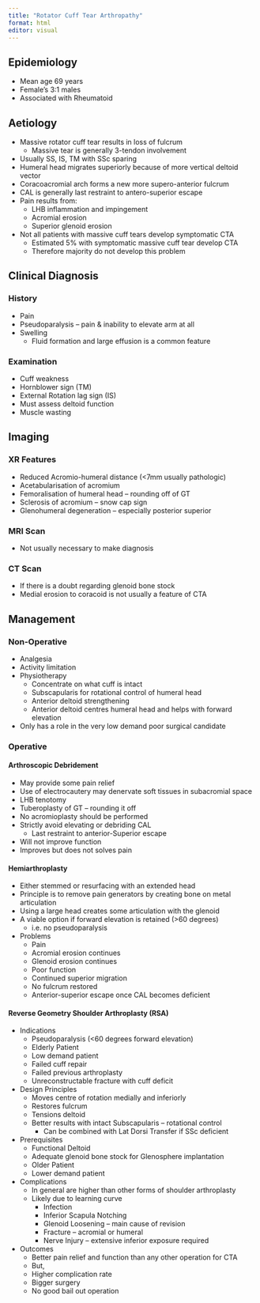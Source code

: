 ```yaml
---
title: "Rotator Cuff Tear Arthropathy"
format: html
editor: visual
---
```


## Epidemiology
- Mean age 69 years
- Female’s 3:1 males
- Associated with Rheumatoid

## Aetiology
- Massive rotator cuff tear results in loss of fulcrum
  - Massive tear is generally 3-tendon involvement
- Usually SS, IS, TM with SSc sparing
- Humeral head migrates superiorly because of more vertical deltoid vector
- Coracoacromial arch forms a new more supero-anterior fulcrum
- CAL is generally last restraint to antero-superior escape
- Pain results from:
  - LHB inflammation and impingement
  - Acromial erosion
  - Superior glenoid erosion
- Not all patients with massive cuff tears develop symptomatic CTA
  - Estimated 5% with symptomatic massive cuff tear develop CTA
  - Therefore majority do not develop this problem

## Clinical Diagnosis

### History
- Pain
- Pseudoparalysis – pain & inability to elevate arm at all
- Swelling
  - Fluid formation and large effusion is a common feature

### Examination
- Cuff weakness
- Hornblower sign (TM)
- External Rotation lag sign (IS)
- Must assess deltoid function
- Muscle wasting

## Imaging

### XR Features
- Reduced Acromio-humeral distance (<7mm usually pathologic)
- Acetabularisation of acromium
- Femoralisation of humeral head – rounding off of GT
- Sclerosis of acromium – snow cap sign
- Glenohumeral degeneration – especially posterior superior

### MRI Scan
- Not usually necessary to make diagnosis

### CT Scan
- If there is a doubt regarding glenoid bone stock
- Medial erosion to coracoid is not usually a feature of CTA

## Management

### Non-Operative
- Analgesia
- Activity limitation
- Physiotherapy
  - Concentrate on what cuff is intact
  - Subscapularis for rotational control of humeral head
  - Anterior deltoid strengthening
  - Anterior deltoid centres humeral head and helps with forward elevation
- Only has a role in the very low demand poor surgical candidate

### Operative

#### Arthroscopic Debridement
- May provide some pain relief
- Use of electrocautery may denervate soft tissues in subacromial space
- LHB tenotomy
- Tuberoplasty of GT – rounding it off
- No acromioplasty should be performed
- Strictly avoid elevating or debriding CAL
  - Last restraint to anterior-Superior escape
- Will not improve function
- Improves but does not solves pain

#### Hemiarthroplasty
- Either stemmed or resurfacing with an extended head
- Principle is to remove pain generators by creating bone on metal articulation
- Using a large head creates some articulation with the glenoid
- A viable option if forward elevation is retained (>60 degrees)
  - i.e. no pseudoparalysis
- Problems
  - Pain
  - Acromial erosion continues
  - Glenoid erosion continues
  - Poor function
  - Continued superior migration
  - No fulcrum restored
  - Anterior-superior escape once CAL becomes deficient

#### Reverse Geometry Shoulder Arthroplasty (RSA)
- Indications
  - Pseudoparalysis (<60 degrees forward elevation)
  - Elderly Patient
  - Low demand patient
  - Failed cuff repair
  - Failed previous arthroplasty
  - Unreconstructable fracture with cuff deficit
- Design Principles
  - Moves centre of rotation medially and inferiorly
  - Restores fulcrum
  - Tensions deltoid
  - Better results with intact Subscapularis – rotational control
    - Can be combined with Lat Dorsi Transfer if SSc deficient
- Prerequisites
  - Functional Deltoid
  - Adequate glenoid bone stock for Glenosphere implantation
  - Older Patient
  - Lower demand patient
- Complications
  - In general are higher than other forms of shoulder arthroplasty
  - Likely due to learning curve
    - Infection
    - Inferior Scapula Notching
    - Glenoid Loosening – main cause of revision
    - Fracture – acromial or humeral
    - Nerve Injury – extensive inferior exposure required
- Outcomes
  - Better pain relief and function than any other operation for CTA
  - But,
  - Higher complication rate
  - Bigger surgery
  - No good bail out operation
